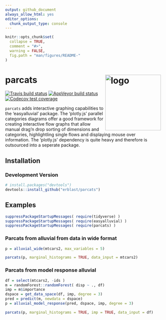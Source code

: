 ```yaml
---
output: github_document
always_allow_html: yes
editor_options: 
  chunk_output_type: console
---
```


<!-- README.md is generated from README.Rmd. Please edit that file -->

```r
knitr::opts_chunk$set(
  collapse = TRUE,
  comment = "#>",
  warning = FALSE,
  fig.path = "man/figures/README-"
)
```

# parcats <img src="https://github.com/erblast/parcats/blob/master/inst/logo/logo_parcats.png" alt="logo" width="180" height="180" align = "right"/> 

<!-- badges: start -->
  [![Travis build status](https://travis-ci.org/erblast/parcats.svg?branch=master)](https://travis-ci.org/erblast/parcats)
  [![AppVeyor build status](https://ci.appveyor.com/api/projects/status/github/erblast/parcats?branch=master&svg=true)](https://ci.appveyor.com/project/erblast/parcats)
  [![Codecov test coverage](https://codecov.io/gh/erblast/parcats/branch/master/graph/badge.svg)](https://codecov.io/gh/erblast/parcats?branch=master)
<!-- badges: end -->

`parcats` adds interactive graphing capabilities to the 'easyalluvial' package.
  The 'plotly.js' parallel categories diagrams offer a good framework for
  creating interactive flow graphs that allow manual drag'n drop sorting of dimensions
  and categories, highlightling single flows and displaying mouse over information. The
  'plotly.js' dependency is quite heavy and therefore is outsourced into a seperate package.
  

## Installation

<!--
### CRAN

```r
install.packages('easyalluvial')
```
-->

### Development Version


```r

# install.packages("devtools")
devtools::install_github("erblast/parcats")
```

## Examples

```r
suppressPackageStartupMessages( require(tidyverse) )
suppressPackageStartupMessages( require(easyalluvial) )
suppressPackageStartupMessages( require(parcats) )

```


### Parcats from alluvial from data in wide format

```r
p = alluvial_wide(mtcars2, max_variables = 5)

parcats(p, marginal_histograms = TRUE, data_input = mtcars2)

```

### Parcats from model response alluvial

```r
df = select(mtcars2, -ids )
m = randomForest::randomForest( disp ~ ., df)
imp = m$importance
dspace = get_data_space(df, imp, degree = 3)
pred = predict(m, newdata = dspace)
p = alluvial_model_response(pred, dspace, imp, degree = 3)

parcats(p, marginal_histograms = TRUE, imp = TRUE, data_input = df)

```

